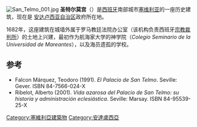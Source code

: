 [[File:San_Telmo_001.jpg|thumb]]
'''圣特尔莫宫'''（{{lang-es|Palacio de San Telmo}}）是[[西班牙|西班牙]]南部城市[[塞维利亚|塞维利亚]]的一座历史建筑，现在是 [[安达卢西亚自治区|安达卢西亚自治区]]政府所在地。

1682年，这座建筑在城墙外属于罗马教廷法院办公室（该机构负责西班牙[[宗教裁判所|宗教裁判所]]）的土地上兴建，最初作为航海家大学的神学院（''Colegio Seminario de la Universidad de Mareantes''），以及海员遗孤的学校。

== 参考 ==
{{reflist}}
* Falcon Márquez, Teodoro (1991). ''El Palacio de San Telmo''. Seville: Gever. ISBN 84-7566-024-X
* Ribelot, Alberto (2001). ''Vida azarosa del Palacio de San Telmo: su historia y administración eclesiástica''. Seville: Marsay. ISBN 84-95539-25-X

{{coord|37|22|48.54|N|5|59|37.44|W|region:ES_type:landmark|display=title}}
[[Category:塞維利亞建築物|Category:塞維利亞建築物]]
[[Category:安達盧西亞|Category:安達盧西亞]]
